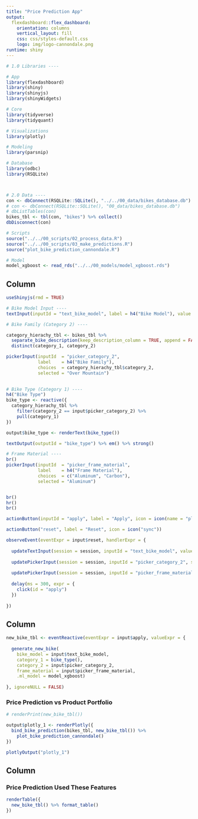 ```yaml
---
title: "Price Prediction App"
output: 
  flexdashboard::flex_dashboard:
    orientation: columns
    vertical_layout: fill
    css: css/styles-default.css
    logo: img/logo-cannondale.png
runtime: shiny
---
```


```r

# 1.0 Libraries ----

# App
library(flexdashboard)
library(shiny)
library(shinyjs)
library(shinyWidgets)

# Core
library(tidyverse)
library(tidyquant)

# Visualizations
library(plotly)

# Modeling
library(parsnip)

# Database
library(odbc)
library(RSQLite)



# 2.0 Data ----
con <- dbConnect(RSQLite::SQLite(), "../../00_data/bikes_database.db")
# con <- dbConnect(RSQLite::SQLite(), "00_data/bikes_database.db")
# dbListTables(con)
bikes_tbl <- tbl(con, "bikes") %>% collect()
dbDisconnect(con)

# Scripts
source("../../00_scripts/02_process_data.R")
source("../../00_scripts/03_make_predictions.R")
source("plot_bike_prediction_cannondale.R")

# Model
model_xgboost <- read_rds("../../00_models/model_xgboost.rds")
```

Column {.sidebar}
-----------------------------------------------------------------------

```r
useShinyjs(rmd = TRUE)

# Bike Model Input ----
textInput(inputId = "text_bike_model", label = h4("Bike Model"), value = "Jekyll Al 1 Black Inc.")

# Bike Family (Category 2) ----

category_hierachy_tbl <- bikes_tbl %>% 
  separate_bike_description(keep_description_column = TRUE, append = FALSE) %>%
  distinct(category_1, category_2)

pickerInput(inputId  = "picker_category_2", 
            label    = h4("Bike Family"), 
            choices  = category_hierachy_tbl$category_2, 
            selected = "Over Mountain")
  

# Bike Type (Category 1) ----
h4("Bike Type")
bike_type <- reactive({
  category_hierachy_tbl %>%
    filter(category_2 == input$picker_category_2) %>%
    pull(category_1)
})

output$bike_type <- renderText(bike_type())

textOutput(outputId = "bike_type") %>% em() %>% strong()

# Frame Material ----
br()
pickerInput(inputId  = "picker_frame_material", 
            label    = h4("Frame Material"), 
            choices  = c("Aluminum", "Carbon"), 
            selected = "Aluminum")


br()
hr()
br()

actionButton(inputId = "apply", label = "Apply", icon = icon(name = "play", lib = "font-awesome"))

actionButton("reset", label = "Reset", icon = icon("sync"))

observeEvent(eventExpr = input$reset, handlerExpr = {
  
  updateTextInput(session = session, inputId = "text_bike_model", value = "Jekyll Al 1 Black Inc.")
  
  updatePickerInput(session = session, inputId = "picker_category_2", selected = "Over Mountain")
  
  updatePickerInput(session = session, inputId = "picker_frame_material", selected = "Aluminum")
  
  delay(ms = 300, expr = {
    click(id = "apply")
  })
  
})

```


Column {data-width=650}
-----------------------------------------------------------------------

```r
new_bike_tbl <- eventReactive(eventExpr = input$apply, valueExpr = {
  
  generate_new_bike(
    bike_model = input$text_bike_model, 
    category_1 = bike_type(), 
    category_2 = input$picker_category_2, 
    frame_material = input$picker_frame_material, 
    .ml_model = model_xgboost)
  
}, ignoreNULL = FALSE)


```


### Price Prediction vs Product Portfolio

```r
# renderPrint(new_bike_tbl())

output$plotly_1 <- renderPlotly({
  bind_bike_prediction(bikes_tbl, new_bike_tbl()) %>%
    plot_bike_prediction_cannondale()
})

plotlyOutput("plotly_1")

```

Column {data-width=350}
-----------------------------------------------------------------------

### Price Prediction Used These Features

```r
renderTable({
  new_bike_tbl() %>% format_table()
})


```


